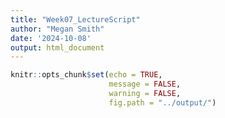 ```yaml
---
title: "Week07_LectureScript"
author: "Megan Smith"
date: '2024-10-08'
output: html_document
---
```


```r
knitr::opts_chunk$set(echo = TRUE,
                      message = FALSE,
                      warning = FALSE,
                      fig.path = "../output/")
```

